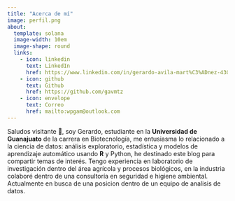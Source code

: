 ```yaml
---
title: "Acerca de mí"
image: perfil.png
about:
  template: solana
  image-width: 10em
  image-shape: round
  links:
    - icon: linkedin
      text: LinkedIn
      href: https://www.linkedin.com/in/gerardo-avila-mart%C3%ADnez-430092204/
    - icon: github
      text: Github
      href: https://github.com/gavmtz
    - icon: envelope
      text: Correo
      href: mailto:wpgam@outlook.com
---
```



Saludos visitante <span class="wave">👋</span>, soy Gerardo, estudiante en la **Universidad de Guanajuato** de la carrera en Biotecnología, me entusiasma lo relacionado a la ciencia de datos: análisis exploratorio, estadística y modelos de aprendizaje automático usando **R** y Python, he destinado este blog para compartir temas de interés. 
Tengo experiencia en laboratorio de investigación dentro del área agrícola y procesos biológicos, en la industria colaboré dentro de una consultoría en seguridad e higiene ambiental. Actualmente en busca de una posicion dentro de un equipo de analisis de datos. 
